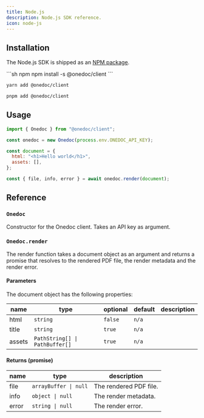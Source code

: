 ```yaml
---
title: Node.js
description: Node.js SDK reference.
icon: node-js
---
```


## Installation

The Node.js SDK is shipped as an [NPM package](https://www.npmjs.com/package/@onedoc/client).

<CodeGroup>
```sh npm
npm install -s @onedoc/client
```

```sh yarn
yarn add @onedoc/client
```

```sh pnpm
pnpm add @onedoc/client
```

</CodeGroup>

## Usage

```js
import { Onedoc } from "@onedoc/client";

const onedoc = new Onedoc(process.env.ONEDOC_API_KEY);

const document = {
  html: "<h1>Hello world</h1>",
  assets: [],
};

const { file, info, error } = await onedoc.render(document);
```

## Reference

### `Onedoc`

Constructor for the Onedoc client. Takes an API key as argument.

### `Onedoc.render`

The render function takes a document object as an argument and returns a promise that resolves to the rendered PDF file, the render metadata and the render error.

#### Parameters

The document object has the following properties:

| name   | type                           | optional | default | description |
| ------ | ------------------------------ | -------- | ------- | ----------- |
| html   | `string`                       | `false`  | `n/a`   |             |
| title  | `string`                       | `true`   | `n/a`   |             |
| assets | `PathString[] \| PathBuffer[]` | `true`   | `n/a`   |             |

#### Returns (promise)

| name  | type                  | description            |
| ----- | --------------------- | ---------------------- |
| file  | `arrayBuffer \| null` | The rendered PDF file. |
| info  | `object \| null`      | The render metadata.   |
| error | `string \| null`      | The render error.      |
